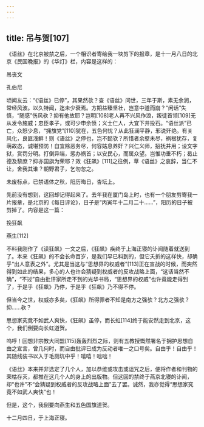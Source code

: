 ```yaml
---
---
---
```

title: 吊与贺[107]
---




《语丝》在北京被禁之后，一个相识者寄给我一块剪下的报章，是十一月八日的北京《民国晚报》的《华灯》栏，内容是这样的：

吊丧文

孔伯尼

顷闻友云：“《语丝》已停”，其果然欤？查《语丝》问世，三年于斯，素无余润，常经风波。以久特闻，迄未少衰焉。方期益臻坚壮，岂意中道而崩？“闲话”失慎，“随感”伤风欤？抑有他故耶？岂明[108]老人再不兴风作浪，叛徒首领[109]无从发令施威；忠臣孝子，或可少申余愤；义士仁人，大宜下井投石。“语丝派”已亡，众怒少息，“拥旗党”[110]犹在，五色何忧？从此狂澜平静，邪说歼绝。有关风化，良匪浅鲜！则《语丝》之停也，岂不懿欤？所惜者余孽未尽，祸根犹存，复萌故态，诚堪预防！自宜除恶务尽，何容姑息养奸？兴仁义师，招抚并用；设文字狱，赏罚分明。打倒异端，惩办祸首；以安民心，而属众望。岂惟功垂不朽；曷止德及黎庶？抑亦国旗为荣耶？效《狂飙》[111]之往例，草《语丝》之哀辞，当仁不让，舍我其谁？朝野君子，乞勿忽之。

未废标点，已禁语体之秋，阳历晦日，杏坛上。

先前没有想到，这回却记得起来了。去年我在厦门岛上时，也有一个朋友剪寄我一片报章，是北京的《每日评论》，日子是“丙寅年十二月二十……”，阳历的日子被剪掉了。内容是这一篇：

挽狂飙

燕生[112]

不料我刚作了《读狂飙》一文之后，《狂飙》疾终于上海正寝的讣闻随着就送到了。本来《狂飙》的不会长命百岁，是我们早已料到的，但它夭折的这样快，却确乎“出人意表之外”。尤其是当这与“思想界的权威者”[113]正在宣战的时候，而突然得到如此的结果，多心的人也许会猜疑到权威者的反攻战略上面，“这话当然不确”，“不过”自由批评家所走不到的光华书局，“思想界的权威”也许竟能走得到了，于是乎《狂飙》乃停，于是乎《狂飙》乃不得不停。

但当今之世，权威亦多矣，《狂飙》所得罪者不知是南方之强欤？北方之强欤？抑……欤？

思想家究竟不如武人爽快，《狂飙》虽停，而长虹[114]终于能安然走到北京，这个，我们倒要向长虹道贺。

呜呼！回想非宗教大同盟[115]轰轰烈烈之际，则有五教授慨然署名于拥护思想自由之宣言，曾几何时，而自由批评已成为反动者唯一之口号矣。自由乎！自由乎！其随线装书以入于毛厕坑中乎！嘻嘻！咄咄！

《语丝》本来并非选定了几个人，加以恭维或攻击或诅咒之后，便将作者和刊物的荣枯存灭，都推在这几个人的身上的出版物。但这回的禁终于燕京北寝的讣闻，却“也许”不“会猜疑到权威者的反攻战略上面”去了罢。诚然，我亦觉得“思想家究竟不如武人爽快”也！

但是，这个，我倒要向燕生和五色国旗道贺。

十二月四日，于上海正寝。